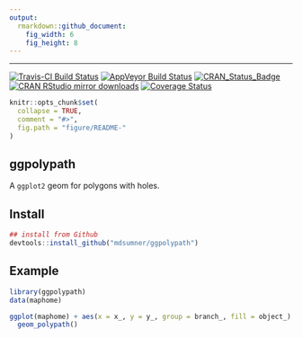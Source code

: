 ```yaml
---
output:
  rmarkdown::github_document:
    fig_width: 6
    fig_height: 8
---
```


<!-- README.md is generated from README.Rmd. Please edit that file -->

---
[![Travis-CI Build Status](https://travis-ci.org/mdsumner/ggpolypath.svg?branch=master)](https://travis-ci.org/mdsumner/ggpolypath)
[![AppVeyor Build Status](https://ci.appveyor.com/api/projects/status/github/mdsumner/ggpolypath?branch=master&svg=true)](https://ci.appveyor.com/project/mdsumner/ggpolypath)
[![CRAN_Status_Badge](http://www.r-pkg.org/badges/version/ggpolypath)](https://cran.r-project.org/package=ggpolypath) 
[![CRAN RStudio mirror downloads](http://cranlogs.r-pkg.org/badges/ggpolypath)](http://www.r-pkg.org/pkg/ggpolypath)
[![Coverage Status](https://img.shields.io/codecov/c/github/mdsumner/ggpolypath/master.svg)](https://codecov.io/github/mdsumner/ggpolypath?branch=master)

```r
knitr::opts_chunk$set(
  collapse = TRUE,
  comment = "#>",
  fig.path = "figure/README-"
)
```

## ggpolypath

A `ggplot2` geom for polygons with holes. 

## Install

```r
## install from Github
devtools::install_github("mdsumner/ggpolypath")
```


## Example

```r
library(ggpolypath)
data(maphome)

ggplot(maphome) + aes(x = x_, y = y_, group = branch_, fill = object_) +
  geom_polypath()
```



